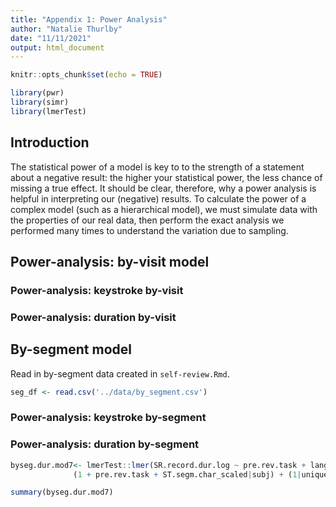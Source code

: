 ```yaml
---
title: "Appendix 1: Power Analysis"
author: "Natalie Thurlby"
date: "11/11/2021"
output: html_document
---
```


```r
knitr::opts_chunk$set(echo = TRUE)

library(pwr)
library(simr)
library(lmerTest)
```

## Introduction
The statistical power of a model is key to to the strength of a statement about a negative result: the higher your statistical power, the less chance of missing a true effect.
It should be clear, therefore, why a power analysis is helpful in interpreting our (negative) results.
To calculate the power of a complex model (such as a hierarchical model), we must simulate data with the properties of our real data, then perform the exact analysis we performed many times to understand the variation due to sampling.

## Power-analysis: by-visit model

### Power-analysis: keystroke by-visit

### Power-analysis: duration by-visit

## By-segment model
Read in by-segment data created in `self-review.Rmd`.
```r
seg_df <- read.csv('../data/by_segment.csv')
```

### Power-analysis: keystroke by-segment

### Power-analysis: duration by-segment
```r

byseg.dur.mod7<- lmerTest::lmer(SR.record.dur.log ~ pre.rev.task + lang + ST.segm.char_scaled + TP.record.dur_scaled + TP.ks_scaled +
              (1 + pre.rev.task + ST.segm.char_scaled|subj) + (1|unique.segm.id_fctr), data = seg_df)

summary(byseg.dur.mod7)
```